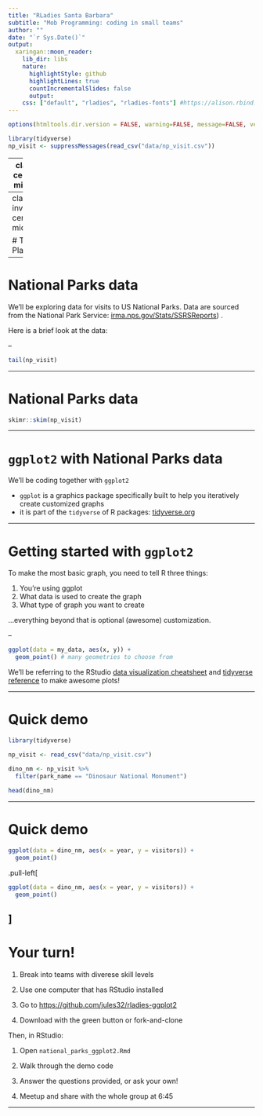 ```yaml
---
title: "RLadies Santa Barbara"
subtitle: "Mob Programming: coding in small teams"
author: ""
date: "`r Sys.Date()`"
output:
  xaringan::moon_reader:
    lib_dir: libs
    nature:
      highlightStyle: github
      highlightLines: true
      countIncrementalSlides: false
      output:
    css: ["default", "rladies", "rladies-fonts"] #https://alison.rbind.io/post/r-ladies-slides/
---
```


```r
options(htmltools.dir.version = FALSE, warning=FALSE, message=FALSE, verbose = FALSE)

library(tidyverse)
np_visit <- suppressMessages(read_csv("data/np_visit.csv"))
```

<!---
![](images/rladies_welcome.png)
--->

---
class: center, middle

# Mob Programming

a haiku:  

small teams, one laptop  
timed rotation, we all code    
always supportive  

<br>
<br>

[(read actual information here)](https://github.com/R-Meetup-SB/hackathon-201806/blob/master/mob-programming.Rmd)

---
class: inverse, center, middle

# The Plan

---

# National Parks data

We'll be exploring data for visits to US National Parks. 
Data are sourced from the National Park Service: [irma.nps.gov/Stats/SSRSReports](https://irma.nps.gov/Stats/SSRSReports)) . 

Here is a brief look at the data:  

--

```r
tail(np_visit)
```

---

# National Parks data

```r
skimr::skim(np_visit)
```

---

# `ggplot2` with National Parks data

We'll be coding together with `ggplot2`

- `ggplot` is a graphics package specifically built to help you iteratively create customized graphs
- it is part of the `tidyverse` of R packages: [tidyverse.org](https://www.tidyverse.org/)

<!---Ellie insert gif here? --->

---

# Getting started with `ggplot2`

To make the most basic graph, you need to tell R three things:

1. You're using ggplot
1. What data is used to create the graph
1. What type of graph you want to create

...everything beyond that is optional (awesome) customization.

--

```r
ggplot(data = my_data, aes(x, y)) +
  geom_point() # many geometries to choose from
```

We'll be referring to the RStudio [data visualization cheatsheet](https://www.rstudio.com/resources/cheatsheets/) and [tidyverse reference](https://ggplot2.tidyverse.org/reference/) to make awesome plots!

---

# Quick demo

```r
library(tidyverse)

np_visit <- read_csv("data/np_visit.csv")

dino_nm <- np_visit %>% 
  filter(park_name == "Dinosaur National Monument")
  
head(dino_nm)
```

---

# Quick demo

```r
ggplot(data = dino_nm, aes(x = year, y = visitors)) +
  geom_point()
```

.pull-left[
```r
ggplot(data = dino_nm, aes(x = year, y = visitors)) +
  geom_point()
```
]
---

# Your turn!

1. Break into teams with diverese skill levels

1. Use one computer that has RStudio installed

1. Go to <https://github.com/jules32/rladies-ggplot2>

1. Download with the green button or fork-and-clone 

Then, in RStudio: 

1. Open `national_parks_ggplot2.Rmd`

1. Walk through the demo code

1. Answer the questions provided, or ask your own!

1. Meetup and share with the whole group at 6:45 

---

